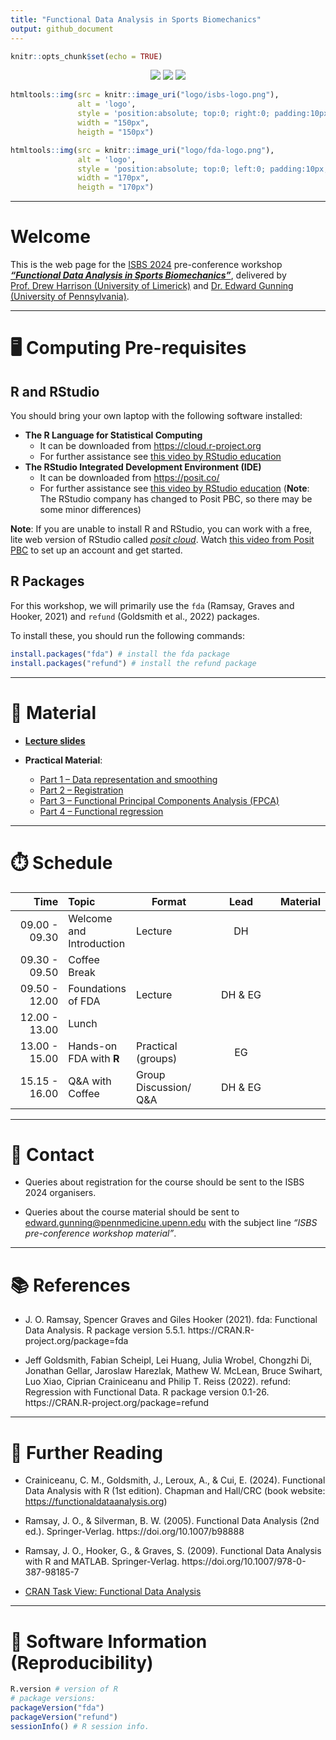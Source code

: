 ```yaml
---
title: "Functional Data Analysis in Sports Biomechanics"
output: github_document
---
```


```r
knitr::opts_chunk$set(echo = TRUE)
```


<center>

![](logo/isbs-logo.png) ![](logo/whitespace.png) ![](logo/fda-logo.png)

</center>


```r
htmltools::img(src = knitr::image_uri("logo/isbs-logo.png"), 
               alt = 'logo', 
               style = 'position:absolute; top:0; right:0; padding:10px;',
               width = "150px",
               heigth = "150px")
```

```r
htmltools::img(src = knitr::image_uri("logo/fda-logo.png"), 
               alt = 'logo', 
               style = 'position:absolute; top:0; left:0; padding:10px;',
               width = "170px",
               heigth = "170px")
```

---

# Welcome

This is the web page for the [ISBS 2024](https://www.isbs2024.com) pre-conference workshop [_**"Functional Data Analysis in Sports Biomechanics"**_](https://www.isbs2024.com/wp-content/uploads/2024/03/Pre-workshop_FDA.pdf), delivered by [Prof. Drew Harrison (University of Limerick)](https://www.ul.ie/shprc/professor-drew-harrison) and [Dr. Edward Gunning (University of Pennsylvania)](https://edwardgunning.github.io/).

---

# 🖥 Computing Pre-requisites

## R and RStudio

You should bring your own laptop with the following software installed:

* **The R Language for Statistical Computing**
  * It can be downloaded from [https://cloud.r-project.org](https://cloud.r-project.org)
  * For further assistance see [this video by RStudio education](https://vimeo.com/203516510)

* **The RStudio Integrated Development Environment (IDE)**
  * It can be downloaded from [https://posit.co/](https://posit.co/)
  * For further assistance see [this video by RStudio education](https://vimeo.com/203516510) (**Note**: The RStudio company has changed to Posit PBC, so there may be some minor differences)


**Note**: If you are unable to install R and RStudio, you can work with a free, lite web version of RStudio called [*posit cloud*](https://posit.cloud/). Watch [this video from Posit PBC](https://www.youtube.com/watch?v=-fzwm4ZhVQQ) to set up an account and get started.

## R Packages

For this workshop, we will primarily use the `fda` (Ramsay, Graves and  Hooker, 2021) and `refund` (Goldsmith et al., 2022) packages.

To install these, you should run the following commands:

```r
install.packages("fda") # install the fda package
install.packages("refund") # install the refund package
```

---

# 📒 Material
* [**Lecture slides**](slides/template-slides.pptx)

* **Practical Material**:
  * [Part 1 -- Data representation and smoothing](practicals/01-smoothing.md)
  * [Part 2 -- Registration](practicals/02-registration.md)
  * [Part 3 -- Functional Principal Components Analysis (FPCA)](practicals/03-fpca.md)
  * [Part 4 -- Functional regression](practicals/04-functional-regression.md)

---

# ⏱️ Schedule

| Time | Topic | Format | Lead | Material |
|-------:|:------|-----------|:---------:|:------|
| $09.00$ - $09.30$ | Welcome and Introduction | Lecture | DH | [](link) |
| $09.30$ - $09.50$ | Coffee Break |  |  | |
| $09.50$ - $12.00$ | Foundations of FDA | Lecture | DH & EG | [](link) |
| $12.00$ - $13.00$ | Lunch |  |  | |
| $13.00$ - $15.00$ | Hands-on FDA with **R** | Practical (groups) | EG | [](link) |
| $15.15$ - $16.00$ | Q&A with Coffee | Group Discussion/ Q&A | DH & EG

---

# 📧 Contact

* Queries about registration for the course should be sent to the ISBS 2024 organisers.

* Queries about the course material should be sent to [edward.gunning@pennmedicine.upenn.edu](mailto:edward.gunning@pennmedicine.upenn.edu) with the subject line *"ISBS pre-conference workshop material"*.

---

# 📚 References

* J. O. Ramsay, Spencer Graves and Giles Hooker (2021). fda: Functional
  Data Analysis. R package version 5.5.1.
  https://CRAN.R-project.org/package=fda
  
* Jeff Goldsmith, Fabian Scheipl, Lei Huang, Julia Wrobel, Chongzhi Di,
  Jonathan Gellar, Jaroslaw Harezlak, Mathew W. McLean, Bruce Swihart,
  Luo Xiao, Ciprian Crainiceanu and Philip T. Reiss (2022). refund:
  Regression with Functional Data. R package version 0.1-26.
  https://CRAN.R-project.org/package=refund


---

# 📖 Further Reading

* Crainiceanu, C. M., Goldsmith, J., Leroux, A., & Cui, E. (2024). Functional Data Analysis with R (1st edition). Chapman and Hall/CRC (book website: [https://functionaldataanalysis.org](https://functionaldataanalysis.org))

* Ramsay, J. O., & Silverman, B. W. (2005). Functional Data Analysis (2nd ed.). Springer-Verlag. https://doi.org/10.1007/b98888

* Ramsay, J. O., Hooker, G., & Graves, S. (2009). Functional Data Analysis with R and MATLAB. Springer-Verlag. https://doi.org/10.1007/978-0-387-98185-7

* [CRAN Task View: Functional Data Analysis](https://cran.r-project.org/web/views/FunctionalData.html)

---

# 💾 Software Information (Reproducibility)


```r
R.version # version of R
# package versions:
packageVersion("fda") 
packageVersion("refund")
sessionInfo() # R session info.
```


